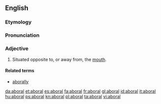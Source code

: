 ==English==

===Etymology===
{{prefix|ab|oral|t1=away from|t2=the mouth}}

===Pronunciation===
{{a|US}} {{IPA|/æb.ˈɔɹ.əl/|/æb.ˈɔɹ.əl/}}

===Adjective===
{{en-adj}}

# {{zoology}} Situated opposite to, or away from, the [[mouth]].

====Related terms====
* [[aborally]]

[[da:aboral]]
[[et:aboral]]
[[es:aboral]]
[[fa:aboral]]
[[fr:aboral]]
[[gl:aboral]]
[[id:aboral]]
[[it:aboral]]
[[hu:aboral]]
[[ps:aboral]]
[[kn:aboral]]
[[pl:aboral]]
[[ta:aboral]]
[[vi:aboral]]
